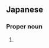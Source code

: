 ==Japanese==
{{ja-kanjitab|ます|なが}}

===Proper noun===
{{ja-pos|proper|ますなが}}

# {{surname|lang=ja|sort=ますなが}}